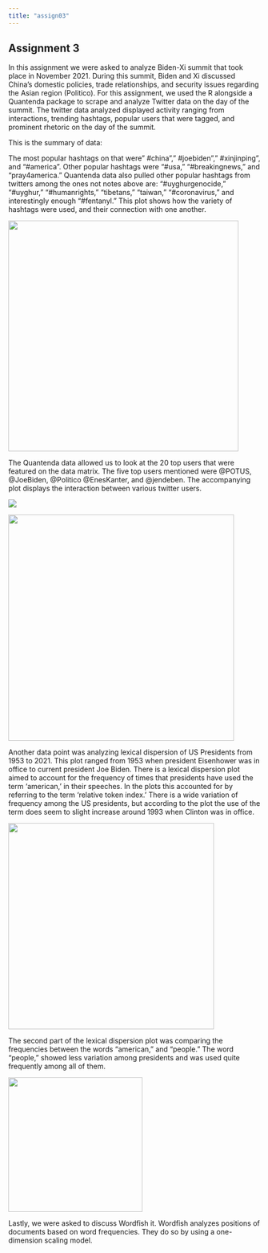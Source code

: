 ---
title: "assign03"
---

## Assignment 3

In this assignment we were asked to analyze Biden-Xi summit that took place in November 2021. During this summit, Biden and Xi discussed China's domestic policies, trade relationships, and security issues regarding the Asian region (Politico). For this assignment, we used the R alongside a Quantenda package to scrape and analyze Twitter data on the day of the summit. The twitter data analyzed displayed activity ranging from interactions, trending hashtags, popular users that were tagged, and prominent rhetoric on the day of the summit.

This is the summary of data:

The most popular hashtags on that were" #china"," #joebiden"," #xinjinping", and "#america". Other popular hashtags were "#usa," "#breakingnews," and "pray4america." Quantenda data also pulled other popular hashtags from twitters among the ones not notes above are: "#uyghurgenocide," "#uyghur," "#humanrights," "tibetans," "taiwan," "#coronavirus," and interestingly enough "#fentanyl." This plot shows how the variety of hashtags were used, and their connection with one another.

![](images/Rplot01_topics-02.png){fig-align="center" width="460"}

The Quantenda data allowed us to look at the 20 top users that were featured on the data matrix. The five top users mentioned were \@POTUS, \@JoeBiden, \@Politico \@EnesKanter, and \@jendeben. The accompanying plot displays the interaction between various twitter users.

![](images/Screenshot%20(124)-03.png){fig-align="center"}

![](images/Rplot01_users-02.png){fig-align="center" width="451"}

Another data point was analyzing lexical dispersion of US Presidents from 1953 to 2021. This plot ranged from 1953 when president Eisenhower was in office to current president Joe Biden. There is a lexical dispersion plot aimed to account for the frequency of times that presidents have used the term 'american,' in their speeches. In the plots this accounted for by referring to the term 'relative token index.' There is a wide variation of frequency among the US presidents, but according to the plot the use of the term does seem to slight increase around 1993 when Clinton was in office.

![](images/lexical%20dispersion%20plot-02.png){fig-align="center" width="411"}

The second part of the lexical dispersion plot was comparing the frequencies between the words "american," and "people." The word "people," showed less variation among presidents and was used quite frequently among all of them.

![](images/Rplot01.png){fig-align="center" width="268"}

Lastly, we were asked to discuss Wordfish it. Wordfish analyzes positions of documents based on word frequencies. They do so by using a one-dimension scaling model.
